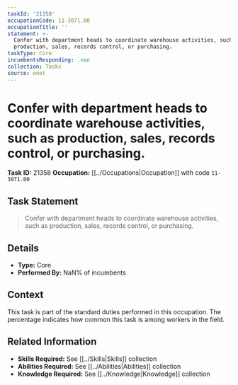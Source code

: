 ```yaml
---
taskId: '21358'
occupationCode: 11-3071.00
occupationTitle: ''
statement: >-
  Confer with department heads to coordinate warehouse activities, such as
  production, sales, records control, or purchasing.
taskType: Core
incumbentsResponding: .nan
collection: Tasks
source: onet
---
```

# Confer with department heads to coordinate warehouse activities, such as production, sales, records control, or purchasing.

**Task ID:** 21358
**Occupation:** [[../Occupations|Occupation]] with code `11-3071.00`

## Task Statement

> Confer with department heads to coordinate warehouse activities, such as production, sales, records control, or purchasing.

## Details

- **Type:** Core
- **Performed By:** NaN% of incumbents

## Context

This task is part of the standard duties performed in this occupation. The percentage indicates how common this task is among workers in the field.

## Related Information

- **Skills Required:** See [[../Skills|Skills]] collection
- **Abilities Required:** See [[../Abilities|Abilities]] collection
- **Knowledge Required:** See [[../Knowledge|Knowledge]] collection
